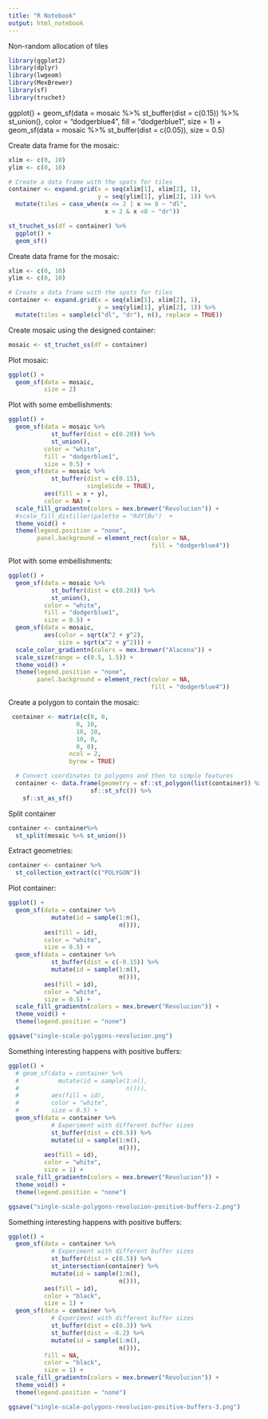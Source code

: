 ```yaml
---
title: "R Notebook"
output: html_notebook
---
```


Non-random allocation of tiles
```r
library(ggplot2)
library(dplyr)
library(lwgeom)
library(MexBrewer)
library(sf)
library(truchet)
```

ggplot()  + geom_sf(data = mosaic %>% st_buffer(dist = c(0.15)) %>% st_union(), color = "dodgerblue4", fill = "dodgerblue1", size = 1) + geom_sf(data = mosaic %>% st_buffer(dist = c(0.05)), size = 0.5)

Create data frame for the mosaic:
```r
xlim <- c(0, 10)
ylim <- c(0, 10)

# Create a data frame with the spots for tiles
container <- expand.grid(x = seq(xlim[1], xlim[2], 1),
                         y = seq(ylim[1], ylim[2], 1)) %>%
  mutate(tiles = case_when(x <= 2 | x >= 8 ~ "dl", 
                           x > 2 & x <8 ~ "dr"))
```

```r
st_truchet_ss(df = container) %>%
  ggplot() +
  geom_sf()
```

Create data frame for the mosaic:
```r
xlim <- c(0, 10)
ylim <- c(0, 10)

# Create a data frame with the spots for tiles
container <- expand.grid(x = seq(xlim[1], xlim[2], 1),
                         y = seq(ylim[1], ylim[2], 1)) %>%
  mutate(tiles = sample(c("dl", "dr"), n(), replace = TRUE))
```

Create mosaic using the designed container:
```r
mosaic <- st_truchet_ss(df = container)
```

Plot mosaic:
```r
ggplot() +
  geom_sf(data = mosaic,
          size = 2)
```

Plot with some embellishments:
```r
ggplot() +
  geom_sf(data = mosaic %>% 
            st_buffer(dist = c(0.20)) %>%
            st_union(), 
          color = "white", 
          fill = "dodgerblue1", 
          size = 0.5) + 
  geom_sf(data = mosaic %>% 
            st_buffer(dist = c(0.15),
                      singleSide = TRUE),
          aes(fill = x + y),
          color = NA) +
  scale_fill_gradientn(colors = mex.brewer("Revolucion")) +
  #scale_fill_distiller(palette = "RdYlBu")  +
  theme_void() +
  theme(legend.position = "none",
        panel.background = element_rect(color = NA,
                                        fill = "dodgerblue4"))
```

Plot with some embellishments:
```r
ggplot() +
  geom_sf(data = mosaic %>% 
            st_buffer(dist = c(0.20)) %>%
            st_union(), 
          color = "white", 
          fill = "dodgerblue1", 
          size = 0.5) + 
  geom_sf(data = mosaic,
          aes(color = sqrt(x^2 + y^2),
              size = sqrt(x^2 + y^2))) +
  scale_color_gradientn(colors = mex.brewer("Alacena")) +
  scale_size(range = c(0.5, 1.5)) +
  theme_void() +
  theme(legend.position = "none",
        panel.background = element_rect(color = NA,
                                        fill = "dodgerblue4"))
```

Create a polygon to contain the mosaic:
```r
 container <- matrix(c(0, 0,
                   0, 10,
                   10, 10,
                   10, 0,
                   0, 0),
                 ncol = 2,
                 byrow = TRUE)

  # Convert coordinates to polygons and then to simple features
  container <- data.frame(geometry = sf::st_polygon(list(container)) %>%
                       sf::st_sfc()) %>%
    sf::st_as_sf()
```

Split container
```r
container <- container%>%
  st_split(mosaic %>% st_union())
```

Extract geometries:
```r
container <- container %>% 
  st_collection_extract(c("POLYGON"))
```

Plot container:
```r
ggplot() +
  geom_sf(data = container %>% 
            mutate(id = sample(1:n(), 
                               n())),
          aes(fill = id),
          color = "white",
          size = 0.5) +
  geom_sf(data = container %>% 
            st_buffer(dist = c(-0.15)) %>%
            mutate(id = sample(1:n(), 
                               n())),
          aes(fill = id),
          color = "white",
          size = 0.5) +
  scale_fill_gradientn(colors = mex.brewer("Revolucion")) +
  theme_void() +
  theme(legend.position = "none")

ggsave("single-scale-polygons-revolucion.png")
```


Something interesting happens with positive buffers:
```r
ggplot() +
  # geom_sf(data = container %>% 
  #           mutate(id = sample(1:n(), 
  #                              n())),
  #         aes(fill = id),
  #         color = "white",
  #         size = 0.5) +
  geom_sf(data = container %>% 
            # Experiment with different buffer sizes
            st_buffer(dist = c(0.5)) %>%
            mutate(id = sample(1:n(), 
                               n())),
          aes(fill = id),
          color = "white",
          size = 1) +
  scale_fill_gradientn(colors = mex.brewer("Revolucion")) +
  theme_void() +
  theme(legend.position = "none")

ggsave("single-scale-polygons-revolucion-positive-buffers-2.png")
```

Something interesting happens with positive buffers:
```r
ggplot() +
  geom_sf(data = container %>% 
            # Experiment with different buffer sizes
            st_buffer(dist = c(0.5)) %>%
            st_intersection(container) %>%
            mutate(id = sample(1:n(), 
                               n())),
          aes(fill = id),
          color = "black",
          size = 1) +
  geom_sf(data = container %>% 
            # Experiment with different buffer sizes
            st_buffer(dist = c(0.3)) %>%
            st_buffer(dist = -0.2) %>%
            mutate(id = sample(1:n(), 
                               n())),
          fill = NA,
          color = "black",
          size = 1) +
  scale_fill_gradientn(colors = mex.brewer("Revolucion")) +
  theme_void() +
  theme(legend.position = "none")

ggsave("single-scale-polygons-revolucion-positive-buffers-3.png")
```

